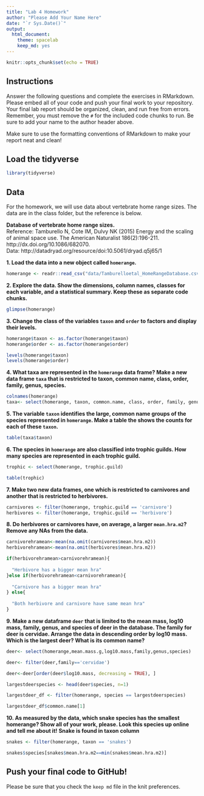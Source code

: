```yaml
---
title: "Lab 4 Homework"
author: "Please Add Your Name Here"
date: "`r Sys.Date()`"
output:
  html_document: 
    theme: spacelab
    keep_md: yes
---
```


```r
knitr::opts_chunk$set(echo = TRUE)
```

## Instructions
Answer the following questions and complete the exercises in RMarkdown. Please embed all of your code and push your final work to your repository. Your final lab report should be organized, clean, and run free from errors. Remember, you must remove the `#` for the included code chunks to run. Be sure to add your name to the author header above.  

Make sure to use the formatting conventions of RMarkdown to make your report neat and clean!  

## Load the tidyverse
```r
library(tidyverse)
```

## Data
For the homework, we will use data about vertebrate home range sizes. The data are in the class folder, but the reference is below.  

**Database of vertebrate home range sizes.**  
Reference: Tamburello N, Cote IM, Dulvy NK (2015) Energy and the scaling of animal space use. The American Naturalist 186(2):196-211. http://dx.doi.org/10.1086/682070.  
Data: http://datadryad.org/resource/doi:10.5061/dryad.q5j65/1  

**1. Load the data into a new object called `homerange`.**

```r

homerange <- readr::read_csv("data/Tamburelloetal_HomeRangeDatabase.csv")

```


**2. Explore the data. Show the dimensions, column names, classes for each variable, and a statistical summary. Keep these as separate code chunks.**  

```r

glimpse(homerange)

```


**3. Change the class of the variables `taxon` and `order` to factors and display their levels.**  

```r

homerange$taxon <- as.factor(homerange$taxon)
homerange$order <- as.factor(homerange$order)

levels(homerange$taxon)
levels(homerange$order)

```


**4. What taxa are represented in the `homerange` data frame? Make a new data frame `taxa` that is restricted to taxon, common name, class, order, family, genus, species.**  

```r

colnames(homerange)
taxa<- select(homerange, taxon, common.name, class, order, family, genus, species)

```



**5. The variable `taxon` identifies the large, common name groups of the species represented in `homerange`. Make a table the shows the counts for each of these `taxon`.**  

```r
table(taxa$taxon)
```


**6. The species in `homerange` are also classified into trophic guilds. How many species are represented in each trophic guild.**  

```r

trophic <- select(homerange, trophic.guild)

table(trophic)

```


**7. Make two new data frames, one which is restricted to carnivores and another that is restricted to herbivores.** 

```r

carnivores <- filter(homerange, trophic.guild == 'carnivore')
herbivores <- filter(homerange, trophic.guild == 'herbivore')

```

**8. Do herbivores or carnivores have, on average, a larger `mean.hra.m2`? Remove any NAs from the data.**  

```r
carnivorehramean<-mean(na.omit(carnivores$mean.hra.m2))
herbivorehramean<-mean(na.omit(herbivores$mean.hra.m2))

if(herbivorehramean>carnivorehramean){
  
  "Herbivore has a bigger mean hra"
}else if(herbivorehramean<carnivorehramean){
  
  "Carnivore has a bigger mean hra"
} else{
  
  "Both herbivore and carnivore have same mean hra"
}

```


**9. Make a new dataframe `deer` that is limited to the mean mass, log10 mass, family, genus, and species of deer in the database. The family for deer is cervidae. Arrange the data in descending order by log10 mass. Which is the largest deer? What is its common name?**

```r
deer<- select(homerange,mean.mass.g,log10.mass,family,genus,species)

deer<- filter(deer,family=='cervidae')

deer<-deer[order(deer$log10.mass, decreasing = TRUE), ]

largestdeerspecies <- head(deer$species, n=1)

largestdeer_df <- filter(homerange, species == largestdeerspecies)

largestdeer_df$common.name[1]

```


**10. As measured by the data, which snake species has the smallest homerange? Show all of your work, please. Look this species up online and tell me about it!** **Snake is found in taxon column**    

```r

snakes <- filter(homerange, taxon == 'snakes')

snakes$species[snakes$mean.hra.m2==min(snakes$mean.hra.m2)]


```


## Push your final code to GitHub!
Please be sure that you check the `keep md` file in the knit preferences.   